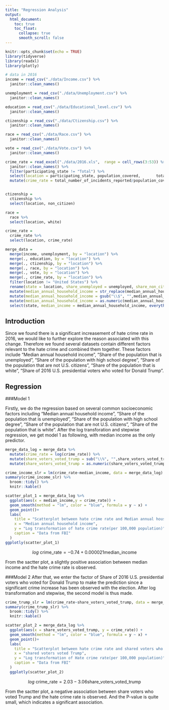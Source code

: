 ```yaml
---
title: "Regression Analysis"
output: 
  html_document:
    toc: true
    toc_float:
      collapse: true
      smooth_scroll: false
---
```


```r
knitr::opts_chunk$set(echo = TRUE)
library(tidyverse)
library(readxl)
library(plotly)
```

```r
# data in 2016
income = read_csv("./data/Income.csv") %>% 
  janitor::clean_names()

unemployment = read_csv("./data/Unemployment.csv") %>% 
  janitor::clean_names()

education = read_csv("./data/Educational_level.csv") %>% 
  janitor::clean_names()

ctizenship = read_csv("./data/Ctizenship.csv") %>% 
  janitor::clean_names()

race = read_csv("./data/Race.csv") %>% 
  janitor::clean_names()

vote = read_csv("./data/Vote.csv") %>% 
  janitor::clean_names()

crime_rate = read_excel("./data/2016.xls",  range = cell_rows(3:53)) %>%
  janitor::clean_names() %>%
  filter(participating_state != "Total") %>%
  select(location = participating_state, population_covered,       total_number_of_incidents_reported) %>%
  mutate(crime_rate = total_number_of_incidents_reported/population_covered*100000) 


ctizenship =
  ctizenship %>% 
  select(location, non_citizen)

race = 
  race %>% 
  select(location, white)

crime_rate =
  crime_rate %>% 
  select(location, crime_rate)

merge_data = 
  merge(income, unemployment, by = "location") %>% 
  merge(., education, by = "location") %>% 
  merge(., ctizenship, by = "location") %>% 
  merge(., race, by = "location") %>% 
  merge(., vote, by = "location") %>%
  merge(., crime_rate, by = "location") %>% 
  filter(location != "United States") %>% 
  rename(state = location, share_unemployed = unemployed, share_non_citizen = non_citizen, share_white = white) %>% 
  mutate(median_annual_household_income = str_replace(median_annual_household_income, ",", "")) %>%
  mutate(median_annual_household_income = gsub("\\$", "",median_annual_household_income )) %>%
  mutate(median_annual_household_income = as.numeric(median_annual_household_income)) %>%
  select(state, median_income = median_annual_household_income, everything())
```

## Introduction

Since we found there is a significant increasement of hate crime rate in 2016, we would like to further explore the reason associated with this change. Therefore we found several datasets contain different factors relevant to the hate crime and combined them together. These factors include "Median annual household income", "Share of the population that is unemployed", "Share of the population with high school degree", "Share of the population that are not U.S. citizens", "Share of the population that is white", "Share of 2016 U.S. presidential voters who voted for Donald Trump".

## Regression

###Model 1

Firstly, we do the regression based on several common socioeconomic factors including "Median annual household income", "Share of the population that is unemployed", "Share of the population with high school degree", "Share of the population that are not U.S. citizens", "Share of the population that is white". After the log transforation and stepwise regression, we get model 1 as following, with median income as the only predictor.


```r
merge_data_log = merge_data %>% 
  mutate(crime_rate = log(crime_rate)) %>%
  mutate(share_voters_voted_trump = sub("\\%", "",share_voters_voted_trump))%>%
  mutate(share_voters_voted_trump = as.numeric(share_voters_voted_trump)/100)
```

```r
crime_income_slr = lm(crime_rate~median_income, data = merge_data_log)
summary(crime_income_slr) %>%
  broom::tidy() %>%
  knitr::kable()

scatter_plot_1 = merge_data_log %>%
  ggplot(aes(x = median_income,y = crime_rate)) +
  geom_smooth(method = "lm", color = "blue", formula = y ~ x) +
  geom_point()+
  labs(
    title = "Scatterplot between hate crime rate and Median annual household income",
    x = "Median annual household income",
    y = "Log transformation of hate crime rate(per 100,000 population)",
    caption = "Data from FBI"
  )
ggplotly(scatter_plot_1)
```

$$log\textrm{ crime_rate} = -0.74 + 0.000021 \textrm{median_income}$$

From the sactter plot, a slightly positive association between median income and the hate crime rate is observed.

###Model 2
After that, we enter the factor of Share of 2016 U.S. presidential voters who voted for Donald Trump to make the prediction since a significant crime increase has been observed with the election. After log transformation and stepwise, the second model is thus made. 

```r
crime_trump_slr = lm(crime_rate~share_voters_voted_trump, data = merge_data_log)
summary(crime_trump_slr) %>%
  broom::tidy() %>%
  knitr::kable()

scatter_plot_2 = merge_data_log %>%
  ggplot(aes(x = share_voters_voted_trump, y = crime_rate)) +
  geom_smooth(method = "lm", color = "blue", formula = y ~ x) +
  geom_point()+
  labs(
    title = "Scatterplot between hate crime rate and shared voters who voted Trump",
    x = "shared voters voted Trump",
    y = "Log transformation of Hate crime rate(per 100,000 population)",
    caption = "Data from FBI"
  ) 
  ggplotly(scatter_plot_2)
```

$$log\textrm{ crime_rate} = 2.03 - 3.06 \textrm{share_voters_voted_trump}$$

From the sactter plot, a negative association between share voters who voted Trump and the hate crime rate is observed. And the P-value is quite small, which indicates a significant association.
